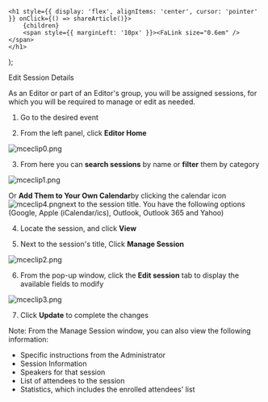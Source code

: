 

    <h1 style={{ display: 'flex', alignItems: 'center', cursor: 'pointer' }} onClick={() => shareArticle()}>
        {children} 
        <span style={{ marginLeft: '10px' }}><FaLink size="0.6em" /></span>
    </h1>
);

<ToastContainer />

<ClickableTitle>Edit Session Details</ClickableTitle>




As an Editor or part of an Editor's group, you will be assigned sessions, for which you will be required to manage or edit as needed.


1. Go to the desired event 


2. From the left panel, click **Editor Home** 


![mceclip0.png](../../../resources/article-images/12990021422867-Edit-Session-Details_1.png)


3. From here you can **search sessions** by name or **filter** them by category 


![mceclip1.png](../../../resources/article-images/12990021422867-Edit-Session-Details_2.png)


Or **Add Them to Your Own Calendar**by clicking the calendar icon ![mceclip4.png](../../../resources/article-images/12990021422867-Edit-Session-Details_3.png)next to the session title. You have the following options (Google, Apple (iCalendar/ics), Outlook, Outlook 365 and Yahoo)


4. Locate the session, and click **View**


5. Next to the session's title, Click **Manage Session**


![mceclip2.png](../../../resources/article-images/12990021422867-Edit-Session-Details_4.png)


6. From the pop-up window, click the **Edit session** tab to display the available fields to modify 


![mceclip3.png](../../../resources/article-images/12990021422867-Edit-Session-Details_5.png)


7. Click **Update** to complete the changes


Note: From the Manage Session window, you can also view the following information: 


* Specific instructions from the Administrator
* Session Information
* Speakers for that session
* List of attendees to the session
* Statistics, which includes the enrolled attendees' list


